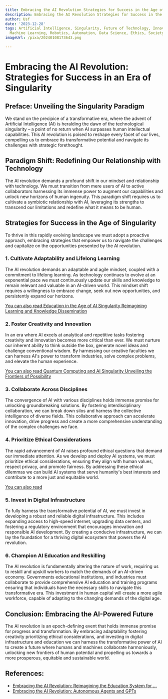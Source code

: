 ```yaml
---
title: Embracing the AI Revolution Strategies for Success in the Age of Singularity
description: Embracing the AI Revolution Strategies for Success in the Age of Singularity
author: Usf
date: '2023-12-28'
tags: Artificial Intelligence, Singularity, Future of Technology, Innovation, Disruption,
  Machine Learning, Robotics, Automation, Data Science, Ethics, Society, Business
imageUrl: /pixa/20240108173643.png

---
```

# Embracing the AI Revolution: Strategies for Success in an Era of Singularity

## Preface: Unveiling the Singularity Paradigm

We stand on the precipice of a transformative era,  where the advent of Artificial Intelligence (AI) is heralding the dawn of the technological singularity –  a point of no return when AI surpasses human intellectual capabilities. This AI revolution is poised to reshape  every facet of  our lives, compelling us to embrace its transformative potential and navigate  its challenges with strategic  forethought.

##  Paradigm Shift: Redefining Our Relationship with Technology

The AI  revolution demands a profound  shift in our mindset and relationship with technology. We must transition from mere users of AI to active collaborators harnessing its immense power to augment our capabilities and unlock new horizons of human ingenuity. This paradigm  shift requires  us to cultivate a  symbiotic relationship with AI, leveraging its strengths to transcend our limitations and redefine  what it means to be human.

## Strategies for Success in the Age of Singularity

To thrive in  this rapidly evolving landscape we must adopt a proactive approach, embracing strategies that empower  us to navigate  the challenges and  capitalize on the opportunities presented by the  AI revolution.

### 1. Cultivate Adaptability and Lifelong Learning

The AI revolution demands an adaptable and agile  mindset, coupled with a commitment to  lifelong learning. As technology continues  to evolve at an exponential pace we must continuously update our skills and knowledge to remain relevant  and valuable in an AI-driven world. This mindset shift requires a willingness to embrace change, seek out new opportunities, and  persistently expand our horizons.

[You can also read Education in the Age  of AI  Singularity Reimagining Learning and  Knowledge Dissemination](Education%20in%20the%20Age%20of%20AI%20Singularity%20Reimagining%20Learning%20and%20Knowledge%20Dissemination)


### 2. Foster Creativity and  Innovation

In an  era where AI excels at analytical and repetitive tasks fostering creativity and innovation becomes  more critical than ever. We must nurture our inherent ability to think  outside the box, generate novel ideas and challenge conventional wisdom. By harnessing our  creative faculties we can harness AI's power to transform industries, solve complex problems, and elevate the human experience.

[You can also read Quantum Computing and AI Singularity Unveiling the Frontiers of Possibility](Quantum%20Computing%20and%20AI%20Singularity%20Unveiling%20the%20Frontiers%20of%20Possibility)


### 3. Collaborate Across Disciplines

The convergence of AI with various disciplines holds  immense promise for unlocking  groundbreaking solutions. By fostering interdisciplinary collaboration, we can break  down silos and harness the collective intelligence of diverse fields. This collaborative approach can  accelerate innovation, drive progress and create a more comprehensive understanding of the complex challenges we  face.

### 4. Prioritize  Ethical  Considerations

The rapid advancement of AI raises  profound ethical questions that demand our immediate attention. As we develop and deploy AI systems, we must prioritize ethical considerations,  ensuring  they align with human values, respect privacy, and promote fairness. By addressing these ethical dilemmas we can build AI systems that serve  humanity's best interests and  contribute to  a more just and equitable world.

[You can also read ]()


### 5. Invest in Digital  Infrastructure

To fully harness  the  transformative potential  of AI, we must invest in developing a robust and reliable digital infrastructure. This includes expanding access to high-speed internet, upgrading data  centers, and fostering a regulatory environment that encourages innovation and responsible AI  development. By  creating a conducive infrastructure, we can lay the foundation for a thriving digital ecosystem that  powers the AI revolution.

### 6.  Champion AI Education and Reskilling

The AI revolution  is fundamentally altering  the nature of work,  requiring us to reskill and upskill workers  to match the demands  of an AI-driven economy.  Governments educational institutions, and industries must collaborate to provide comprehensive AI education and training programs  ensuring that  individuals have the necessary skills to navigate this transformative era. This investment in human capital will  create a more agile workforce, capable of adapting to the changing demands of the digital age.

## Conclusion: Embracing the AI-Powered Future

The AI  revolution is an epoch-defining event that holds immense promise for progress and transformation. By embracing adaptability fostering creativity prioritizing ethical considerations, and investing in digital infrastructure  and education we can harness  the transformative power of AI to create a future where humans and machines collaborate harmoniously, unlocking new frontiers of  human potential and propelling  us towards  a more prosperous, equitable and sustainable world.

## References:
- [Embracing the AI Revolution: Reimagining the Education System for ...](https://www.linkedin.com/pulse/embracing-ai-revolution-reimagining-education-system-tomorrow-kenney)
- [Embracing the AI Revolution: Autonomous Agents and GPTs](https://insight.openexo.com/embracing-the-ai-revolution-autonomous-agents-and-gpts/)
